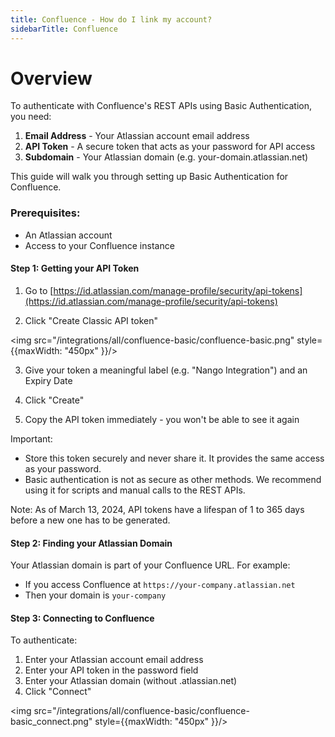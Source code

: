 ```yaml
---
title: Confluence - How do I link my account?
sidebarTitle: Confluence
---
```


# Overview

To authenticate with Confluence's REST APIs using Basic Authentication, you need:

1. **Email Address** - Your Atlassian account email address
2. **API Token** - A secure token that acts as your password for API access
3. **Subdomain** - Your Atlassian domain (e.g. your-domain.atlassian.net)

This guide will walk you through setting up Basic Authentication for Confluence.

### Prerequisites:

- An Atlassian account
- Access to your Confluence instance

#### Step 1: Getting your API Token

1. Go to [https://id.atlassian.com/manage-profile/security/api-tokens](https://id.atlassian.com/manage-profile/security/api-tokens)

2. Click "Create Classic API token"

<img src="/integrations/all/confluence-basic/confluence-basic.png" style={{maxWidth: "450px" }}/>

3. Give your token a meaningful label (e.g. "Nango Integration") and an Expiry Date

4. Click "Create"

5. Copy the API token immediately - you won't be able to see it again

Important: 
- Store this token securely and never share it. It provides the same access as your password.
- Basic authentication is not as secure as other methods. We recommend using it for scripts and manual calls to the REST APIs.

Note: As of March 13, 2024, API tokens have a lifespan of 1 to 365 days before a new one has to be generated.

#### Step 2: Finding your Atlassian Domain

Your Atlassian domain is part of your Confluence URL. For example:

- If you access Confluence at `https://your-company.atlassian.net`
- Then your domain is `your-company`

#### Step 3: Connecting to Confluence

To authenticate:

1. Enter your Atlassian account email address
2. Enter your API token in the password field
3. Enter your Atlassian domain (without .atlassian.net)
4. Click "Connect"

<img src="/integrations/all/confluence-basic/confluence-basic_connect.png" style={{maxWidth: "450px" }}/>